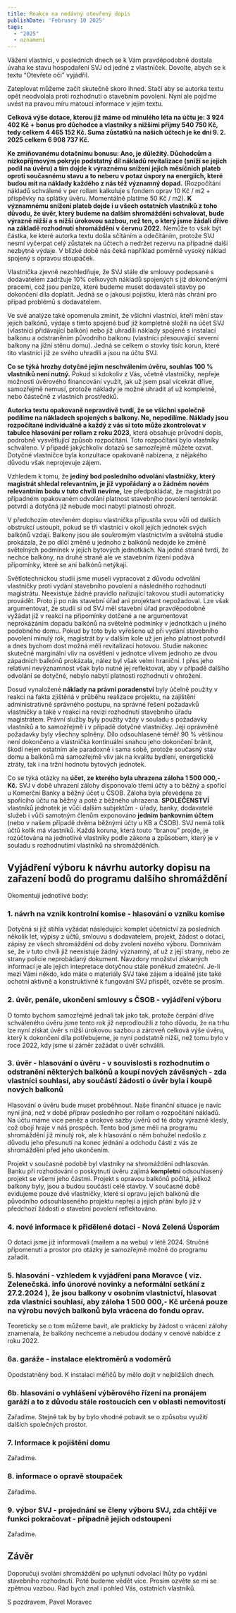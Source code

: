 ```yaml
---
title: Reakce na nedávný otevřený dopis
publishDate: 'February 10 2025'
tags:
  - "2025"
  - oznameni
---
```

Vážení vlastníci, v posledních dnech se k Vám pravděpodobně dostala úvaha ke stavu hospodaření SVJ od jedné z vlastniček. Dovolte, abych se k textu “Otevřete oči” vyjádřil.

Zateplovat můžeme začít skutečně skoro ihned. Stačí aby se autorka textu opět neodvolala proti rozhodnutí o stavebním povolení. Nyní ale pojďme uvést na pravou míru matoucí informace v jejím textu.

**Celková výše dotace, kterou již máme od minulého léta na účtu je: 3 924 402 Kč + bonus pro důchodce a vlastníky s nižšími příjmy 540 750 Kč, tedy celkem 4 465 152 Kč. Suma zůstatků na našich účtech je ke dni 9. 2. 2025 celkem 6 908 737 Kč.**

**Ke zmiňovanému dotačnímu bonusu: Ano, je důležitý. Důchodcům a nízkopříjmovým pokryje podstatný díl nákladů revitalizace (sníží se jejich podíl na úvěru) a tím dojde k výraznému snížení jejich měsíčních plateb oproti současnému stavu a to neberu v potaz úspory na energiích, které budou mít na náklady každého z nás též významný dopad.** (Rozpočítání nákladů schválené v per rollam kalkuluje s fondem oprav 10 Kč / m2 + příspěvky na splátky úvěru. Momentálně platíme 50 Kč / m2). **K významnému snížení plateb dojde i u všech ostatních vlastníků z toho důvodu, že úvěr, který budeme na dalším shromáždění schvalovat, bude výrazně nižší a s nižší úrokovou sazbou, než ten, o který jsme žádali dříve na základě rozhodnutí shromáždění v červnu 2022.** Nemůže to však být částka, ke které autorka textu došla sčítáním a odečítáním, protože SVJ nesmí vyčerpat celý zůstatek na účtech a nedržet rezervu na případné další nezbytné výdaje. V blízké době nás čeká například poměrně vysoký náklad spojený s opravou stoupaček.

Vlastnička zjevně nezohledňuje, že SVJ stále dle smlouvy podepsané s dodavatelem zadržuje 10% celkových nákladů spojených s již dokončenými pracemi, což jsou peníze, které budeme muset dodavateli stavby po dokončení díla doplatit. Jedná se o jakousi pojistku, která nás chrání pro případ problémů s dodavatelem.

Ve své analýze také opomenula zmínit, že všichni vlastníci, kteří mění stav jejich balkónů, výdaje s tímto spojené buď již kompletně složili na účet SVJ (vlastníci přidávající balkón) nebo již uhradili náklady spojené s instalací balkonu a odstraněním původního balkonu (vlastníci přesouvající severní balkony na jižní stěnu domu). Jedná se celkem o stovky tisíc korun, které tito vlastníci již ze svého uhradili a jsou na účtu SVJ.

**Co se týká hrozby dotyčné jejím neschválením úvěru, souhlas 100 % vlastníků není nutný.** Pokud si kdokoliv z Vás, včetně vlastničky, nepřeje možnosti úvěrového financování využít, jak už jsem psal vícekrát dříve, samozřejmě nemusí, protože náklady je možné uhradit ať už kompletně, nebo částečně z vlastních prostředků.

**Autorka textu opakovaně nepravdivě tvrdí, že se všichni společně podílíme na nákladech spojených s balkony. Ne, nepodílíme. Náklady jsou rozpočítané individuálně a každý z vás si toto může zkontrolovat v tabulce hlasování per rollam z roku 2023,** která obsahuje průvodní dopis, podrobně vysvětlující způsob rozpočítání. Toto rozpočítání bylo vlastníky schváleno. V případě jakýchkoliv dotazů se samozřejmě můžete ozvat. Dotyčné vlastničce byla konzultace opakovaně nabízena, z nějakého důvodu však neprojevuje zájem.

Vzhledem k tomu, že **jediný bod posledního odvolání vlastničky, který magistrát shledal relevantním, je již vypořádaný a o žádném novém relevantním bodu v tuto chvíli nevíme,** lze předpokládat, že magistrát po případném opakovaném odvolání platnost stavebního povolení tentokrát potvrdí a dotyčná již nebude moci nabytí platnosti ohrozit.

V předchozím otevřeném dopisu vlastnička připustila svou vůli od dalších obstrukcí ustoupit, pokud se tři vlastníci v okolí jejích jednotek svých balkónů vzdají. Balkony jsou ale soukromým vlastnictvím a světelná studie prokázala, že po dílčí změně u jednoho z balkónů nedojde ke změně světelných podmínek v jejích bytových jednotkách. Na jedné straně tvrdí, že nechce balkóny, na druhé straně ale ve stavebním řízení podává připomínky, které se ani balkónů netýkají.

Světlotechnickou studii jsme museli vypracovat z důvodu odvolání vlastničky proti vydání stavebního povolení a následného rozhodnutí magistrátu. Neexistuje žádné pravidlo nařizující takovou studii automaticky provádět. Proto ji po nás stavební úřad ani projektant nepožadoval. Lze však argumentovat, že studii si od SVJ měl stavební úřad pravděpodobně vyžádat již v reakci na připomínky dotčené a ne argumentovat neprokázáním dopadu balkónů na světelné podmínky v jednotkách u jiného podobného domu. Pokud by toto bylo vyřešeno už při vydání stavebního povolení minulý rok, magistrát by v dalším kole už jen jeho platnost potvrdil a dnes bychom dost možná měli revitalizaci hotovou. Studie nakonec skutečně marginální vliv na osvětlení v jednotce vlivem jednoho ze dvou západních balkónů prokázala, nález byl však velmi hraniční. I přes jeho relativní nevýznamnost však bylo nutné jej reflektovat, aby v případě dalšího odvolání se dotyčné, nebylo nabytí platnosti rozhodnutí v ohrožení.

Dosud vynaložené **náklady na právní poradenství** byly účelně použity v reakci na fakta zjištěná v průběhu realizace projektu, na zajištění administrativně správného postupu, na správné řešení požadavků vlastničky a také v reakci na revizi rozhodnutí stavebního úřadu magistrátem. Právní služby byly použity vždy v souladu s požadavky vlastníků a to samozřejmě i v případě dotyčné vlastničky. Její oprávněné požadavky byly všechny splněny. Dílo odsouhlasené téměř 90 % většinou není dokončeno a vlastnička kontinuální snahou jeho dokončení bránit, škodí nejen ostatním ale paradoxně i sama sobě, protože současný stav domu a balkónů má samozřejmě vliv jak na kvalitu bydlení, energetické ztráty, tak i na tržní hodnotu bytových jednotek.

Co se týká otázky na **účet, ze kterého byla uhrazena záloha 1 500 000,- Kč.** SVJ v době uhrazení zálohy disponovalo třemi účty a to běžný a spořící u Komerční Banky a běžný účet u ČSOB. Záloha byla převedena ze spořícího účtu na běžný a poté z běžného uhrazena. **SPOLEČENSTVÍ** vlastníků jednotek je vůči dalším subjektům - úřady, banky, dodavatelé služeb i vůči samotným členům exponováno **jedním bankovním účtem** (nebo v našem případě dvěma běžnými účty u KB a ČSOB). SVJ nemá tolik účtů kolik má vlastníků. Každá koruna, která touto “branou” projde, je rozúčtována na jednotlivé vlastníky podle zákona a způsobem, který je v souladu s rozhodnutími vlastníků na shromážděních.

## Vyjádření výboru k návrhu autorky dopisu na zařazení bodů do programu dalšího shromáždění

Okomentuji jednotlivé body:

### 1. návrh na vznik kontrolní komise - hlasování o vzniku komise
Dotyčná si již stihla vyžádat následující: komplet účetnictví za posledních několik let, výpisy z účtů, smlouvu s dodavatelem, projekt, žádost o dotaci, zápisy ze všech shromáždění od doby zvolení nového výboru. Domnívám se, že v tuto chvíli již neexistuje žádný významný, ať už z její strany, nebo ze strany policie neprobádaný dokument. Navzdory množství získaných informací je ale jejich intepretace dotyčnou stále poněkud zmateční. Je-li mezi Vámi někdo, kdo máte o materiály SVJ také zájem a ideálně jste také ochotni aktivně a konstruktivně k fungování SVJ přispět, ozvěte se prosím.

### 2. úvěr, penále, ukončení smlouvy s ČSOB - vyjádření výboru
O tomto bychom samozřejmě jednali tak jako tak, protože čerpání dříve schváleného úvěru jsme tento rok již neprodloužili z toho důvodu, že na trhu lze nyní získat úvěr s nižší úrokovou sazbou a zároveň celková výše úvěru, který k dokončení díla potřebujeme, je nyní podstatně nižší, než tomu bylo v roce 2022, kdy jsme si záměr zažádat o úvěr schválili.

### 3. úvěr - hlasování o úvěru - v souvislosti s rozhodnutím o odstranění některých balkónů a koupí nových závěsných - zda vlastníci souhlasí, aby součástí žádosti o úvěr byla i koupě nových balkonů
Hlasování o úvěru bude muset proběhnout. Naše finanční situace je navíc nyní jiná, než v době příprav posledního per rollam o rozpočítání nákladů. Na účtu máme více peněz a úrokové sazby úvěrů od té doby výrazně klesly, což obojí hraje v náš prospěch. Tento bod jsme měli na programu shromáždění již minulý rok, ale k hlasování o něm bohužel nedošlo z důvodu jeho přesunutí na konec jednání a odchodu části z vás ze shromáždění před jeho ukončením.

Projekt v současné podobě byl vlastníky na shromáždění odhlasován. Banku při rozhodování o poskytnutí úvěru zajímá **kompletní** odsouhlasený projekt se všemi jeho částmi. Projekt s opravou balkónů počítá, jelikož balkony byly, jsou a budou součástí celé stavby. V současné době evidujeme pouze dvě vlastničky, které si opravu jejich balkónů dle původního odsouhlaseného projektu nepřejí a jejich přání bylo již v předchozí žádosti o stavební povolení reflektováno.

### 4. nové informace k přidělené dotaci - Nová Zelená Úsporám
O dotaci jsme již informovali (mailem a na webu) v létě 2024. Stručné připomenutí a prostor pro otázky je samozřejmě možné do programu zařadit.

### 5. hlasování - vzhledem k vyjádření pana Moravce ( viz. Zelenečská. info únorové novinky a neformální setkání z 27.2.2024 ), že jsou balkony v osobním vlastnictví, hlasovat zda vlastníci souhlasí, aby záloha 1 500 000,- Kč určená pouze na výrobu nových balkonů byla vrácena do fondu oprav.
Teoreticky se o tom můžeme bavit, ale prakticky by žádost o vrácení zálohy znamenala, že balkóny nechceme a nebudou dodány v cenové nabídce z roku 2022.

### 6a. garáže - instalace elektroměrů a vodoměrů
Opodstatněný bod. K instalaci měřičů by mělo dojít v nejbližších dnech.

### 6b. hlasování o vyhlášení výběrového řízení na pronájem garáží a to z důvodu stále rostoucích cen v oblasti nemovitostí
Zařadíme. Stejně tak by by bylo vhodné pobavit se o způsobu využití dalších společných prostor.

### 7. Informace k pojištění domu
Zařadíme.

### 8. informace o opravě stoupaček
Zařadíme.

### 9. výbor SVJ - projednání se členy výboru SVJ, zda chtějí ve funkci pokračovat - případně jejich odstoupení
Zařadíme.

## Závěr
Doporučuji svolání shromáždění po uplynutí odvolací lhůty po vydání stavebního rozhodnutí. Poté budeme vědět více. Prosím ozvěte se mi se zpětnou vazbou. Rád bych znal i pohled Vás, ostatních vlastníků.

S pozdravem,
Pavel Moravec
